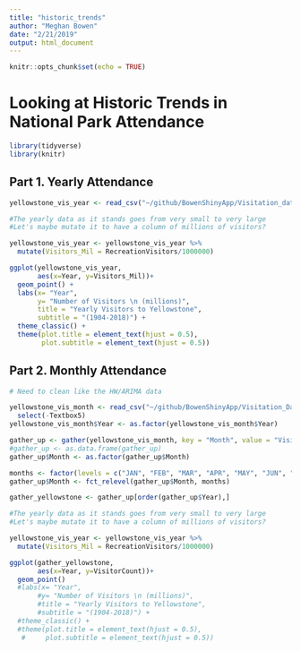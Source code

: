 ```yaml
---
title: "historic_trends"
author: "Meghan Bowen"
date: "2/21/2019"
output: html_document
---
```


```r
knitr::opts_chunk$set(echo = TRUE)
```

# Looking at Historic Trends in National Park Attendance

```r

library(tidyverse)
library(knitr)

```
## Part 1. Yearly Attendance

```r

yellowstone_vis_year <- read_csv("~/github/BowenShinyApp/Visitation_data/yellowstone_vis_year.csv")

#The yearly data as it stands goes from very small to very large
#Let's maybe mutate it to have a column of millions of visitors?

yellowstone_vis_year <- yellowstone_vis_year %>% 
  mutate(Visitors_Mil = RecreationVisitors/1000000)

```

```r

ggplot(yellowstone_vis_year, 
       aes(x=Year, y=Visitors_Mil))+
  geom_point() +
  labs(x= "Year",
       y= "Number of Visitors \n (millions)",
       title = "Yearly Visitors to Yellowstone",
       subtitle = "(1904-2018)") +
  theme_classic() +
  theme(plot.title = element_text(hjust = 0.5),
        plot.subtitle = element_text(hjust = 0.5))

```


## Part 2. Monthly Attendance

```r

# Need to clean like the HW/ARIMA data

yellowstone_vis_month <- read_csv("~/github/BowenShinyApp/Visitation_Data/yellowstone_vis_month.csv") %>%
  select(-Textbox5)
yellowstone_vis_month$Year <- as.factor(yellowstone_vis_month$Year)

gather_up <- gather(yellowstone_vis_month, key = "Month", value = "VisitorCount", JAN:DEC)
#gather_up <- as.data.frame(gather_up)
gather_up$Month <- as.factor(gather_up$Month)

months <- factor(levels = c("JAN", "FEB", "MAR", "APR", "MAY", "JUN", "JUL", "AUG", "SEP", "OCT", "NOV", "DEC"))
gather_up$Month <- fct_relevel(gather_up$Month, months)

gather_yellowstone <- gather_up[order(gather_up$Year),]

#The yearly data as it stands goes from very small to very large
#Let's maybe mutate it to have a column of millions of visitors?

yellowstone_vis_year <- yellowstone_vis_year %>% 
  mutate(Visitors_Mil = RecreationVisitors/1000000)

```

```r

ggplot(gather_yellowstone, 
       aes(x=Year, y=VisitorCount))+
  geom_point() 
  #labs(x= "Year",
       #y= "Number of Visitors \n (millions)",
       #title = "Yearly Visitors to Yellowstone",
       #subtitle = "(1904-2018)") +
  #theme_classic() +
  #theme(plot.title = element_text(hjust = 0.5),
   #     plot.subtitle = element_text(hjust = 0.5))

```